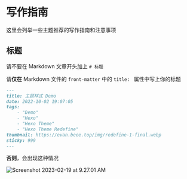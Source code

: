 # 写作指南

这里会列举一些主题推荐的写作指南和注意事项

## 标题

请不要在 Markdown 文章开头加上 `# 标题`

请**仅在** Markdown 文件的 `front-matter` 中的 `title: ` 属性中写上你的标题

```markdown {2}
---
title: 主题样式 Demo
date: 2022-10-02 19:07:05
tags: 
    - "Demo"
    - "Hexo"
    - "Hexo Theme"
    - "Hexo Theme Redefine"
thumbnail: https://evan.beee.top/img/redefine-1-final.webp
sticky: 999
---
```

**否则**，会出现这种情况

![Screenshot 2023-02-19 at 9.27.01 AM](https://evan.beee.top/img/2023/02/19/2084ddb92a9e9f6b5d8f08d3f6b5f8f5.png)